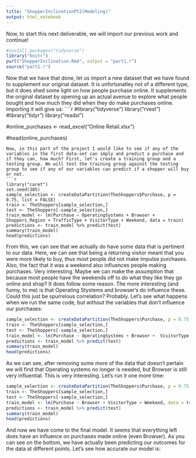 ```yaml
---
title: "ShopperInclinationPt2(Modeling)"
output: html_notebook
---
```


Now, to start this next deliverable, we will import our previous work and continue!
```r
#install.packages("tidyverse")
library("knitr")
purl("ShopperInclination.Rmd", output = "part1.r")
source("part1.r")
```
Now that we have that done, let us import a new dataset that we have found to supplement our original dataset. It is unfortunatley not of a different type, but it does shed some light on how people purchase online. It supplements the original dataset by opening up an actual avenue to explore what people bought and how much they did when they do make purchases online. Importing it will give us:
````r
#library("tidyverse")
library("rvest")
#library("tidyr")
library("readxl")

#online_purchases <- read_excel("Online Retail.xlsx")

#head(online_purchases)
```
Now, in this part of the project I would like to see if any of the variables in the first data-set can imply and predict a purchase and if they can, how much? First, let's create a training group and a testing group. We will test the training group against the testing group to see if any of our variables can predict if a shopper will buy or not.
```r
library("caret")
set.seed(385)
sample_selection <- createDataPartition(TheShoppers$Purchase, p = 0.75, list = FALSE)
train <- TheShoppers[sample_selection,]
test <- TheShoppers[-sample_selection,]
train_model <- lm(Purchase ~ OperatingSystems + Browser + Shoppers_Region + TrafficType + VisitorType + Weekend, data = train)
predictions <- train_model %>% predict(test)
summary(train_model)
head(predictions)
```
From this, we can see that we actually do have some data that is pertinent to our data. Here, we can see that being a returning visitor meant that you were more likely to buy, thus most people did not make impulse purchases. Also, the fact that it was a weekend also influences people making purchases. Very interesting. Maybe we can make the assumption that because most people have the weekends off to do what they like they go online and shop? It does follow some reason. The more interesting (and funny, to me) is that Operating Stystems and browser's do influence these. Could this just be spurrelous correlation? Probably. Let's see what happens when we run the same code, but without the variables that don't influence our purchases:
```r
sample_selection <- createDataPartition(TheShoppers$Purchase, p = 0.75, list = FALSE)
train <- TheShoppers[sample_selection,]
test <- TheShoppers[-sample_selection,]
train_model <- lm(Purchase ~ OperatingSystems + Browser +  VisitorType + Weekend, data = train)
predictions <- train_model %>% predict(test)
summary(train_model)
head(predictions)
```
As we can see, after removing some more of the data that doesn't pertain we will find that Operating systems no longer is needed, but Browser is still very influential. This is very interesting. Let's run it one more time:
```r
sample_selection <- createDataPartition(TheShoppers$Purchase, p = 0.75, list = FALSE)
train <- TheShoppers[sample_selection,]
test <- TheShoppers[-sample_selection,]
train_model <- lm(Purchase ~ Browser + VisitorType + Weekend, data = train)
predictions <- train_model %>% predict(test)
summary(train_model)
head(predictions)
```
And now we have come to the final model. It seems that everything left does have an influence on purchases made online (even Browser). As you can see on the bottom, we have actually been predicting our outcomes for the data at different points. Let's see how accurate our model is: